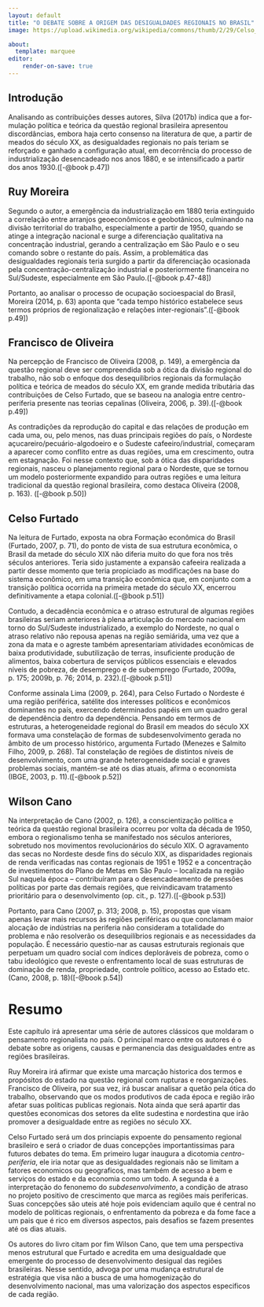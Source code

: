 ```yaml
---
layout: default
title: "O DEBATE SOBRE A ORIGEM DAS DESIGUALDADES REGIONAIS NO BRASIL"
image: https://upload.wikimedia.org/wikipedia/commons/thumb/2/29/Celso_Furtado.tif/lossy-page1-800px-Celso_Furtado.tif.jpg

about:
  template: marquee
editor: 
    render-on-save: true
---
```


## Introdução

Analisando as contribuições desses autores, Silva (2017b) indica que a for-mulação política e teórica da questão regional brasileira apresentou discordâncias, embora haja certo consenso na literatura de que, a partir de meados do século XX, as desigualdades regionais no país teriam se reforçado e ganhado a configuração atual, em decorrência do processo de industrialização desencadeado nos anos 1880, e se intensificado a partir dos anos 1930.([-@book p.47])

## Ruy Moreira

Segundo o autor, a emergência da industrialização em 1880 teria extinguido a correlação entre arranjos geoeconômicos e geobotânicos, culminando na divisão territorial do trabalho, especialmente a partir de 1950, quando se atinge a integração nacional e surge a diferenciação qualitativa na concentração industrial, gerando a centralização em São Paulo e o seu comando sobre o restante do país. Assim, a problemática das desigualdades regionais teria surgido a partir da diferenciação ocasionada pela concentração-centralização industrial e posteriormente financeira no Sul/Sudeste, especialmente em São Paulo.([-@book p.47-48])

Portanto, ao analisar o processo de ocupação socioespacial do Brasil, Moreira (2014, p. 63) aponta que “cada tempo histórico estabelece seus termos próprios de regionalização e relações inter-regionais”.([-@book p.49])

## Francisco de Oliveira

Na percepção de Francisco de Oliveira (2008, p. 149), a emergência da questão regional deve ser compreendida sob a ótica da divisão regional do trabalho, não sob o enfoque dos desequilíbrios regionais da formulação política e teórica de meados do século XX, em grande medida tributária das contribuições de Celso Furtado, que se baseou na analogia entre centro-periferia presente nas teorias cepalinas (Oliveira, 2006, p. 39).([-@book p.49])

As contradições da reprodução do capital e das relações de produção em cada uma, ou, pelo menos, nas duas principais regiões do país, o Nordeste açucareiro/pecuário-algodoeiro e o Sudeste cafeeiro/industrial, começaram a aparecer como conflito entre as duas regiões, uma em crescimento, outra em estagnação. Foi nesse contexto que, sob a ótica das disparidades regionais, nasceu o planejamento regional para o Nordeste, que se tornou um modelo posteriormente expandido para outras regiões e uma leitura tradicional da questão regional brasileira, como destaca Oliveira (2008, p. 163). ([-@book p.50])

## Celso Furtado

Na leitura de Furtado, exposta na obra Formação econômica do Brasil (Furtado, 2007, p. 71), do ponto de vista de sua estrutura econômica, o Brasil da metade do século XIX não diferia muito do que fora nos três séculos anteriores. Teria sido justamente a expansão cafeeira realizada a partir desse momento que teria propiciado as modificações na base do sistema econômico, em uma transição econômica que, em conjunto com a transição política ocorrida na primeira metade do século XX, encerrou definitivamente a etapa colonial.([-@book p.51])

Contudo, a decadência econômica e o atraso estrutural de algumas regiões brasileiras seriam anteriores à plena articulação do mercado nacional em torno do Sul/Sudeste industrializado, a exemplo do Nordeste, no qual o atraso relativo não repousa apenas na região semiárida, uma vez que a zona da mata e o agreste também apresentariam atividades econômicas de baixa produtividade, subutilização de terras, insuficiente produção de alimentos, baixa cobertura de serviços públicos essenciais e elevados níveis de pobreza, de desemprego e de subemprego (Furtado, 2009a, p. 175; 2009b, p. 76; 2014, p. 232).([-@book p.51])

Conforme assinala Lima (2009, p. 264), para Celso Furtado o Nordeste é uma região periférica, satélite dos interesses políticos e econômicos dominantes no país, exercendo determinados papéis em um quadro geral de dependência dentro da dependência. Pensando em termos de estruturas, a heterogeneidade regional do Brasil em meados do século XX formava uma constelação de formas de subdesenvolvimento gerada no âmbito de um processo histórico, argumenta Furtado (Menezes e Salmito Filho, 2009, p. 268). Tal constelação de regiões de distintos níveis de desenvolvimento, com uma grande heterogeneidade social e graves problemas sociais, mantém-se até os dias atuais, afirma o economista (IBGE, 2003, p. 11).([-@book p.52])

## Wilson Cano

Na interpretação de Cano (2002, p. 126), a conscientização política e teórica da questão regional brasileira ocorreu por volta da década de 1950, embora o regionalismo tenha se manifestado nos séculos anteriores, sobretudo nos movimentos revolucionários do século XIX. O agravamento das secas no Nordeste desde fins do século XIX, as disparidades regionais de renda verificadas nas contas regionais de 1951 e 1952 e a concentração de investimentos do Plano de Metas em São Paulo – localizada na região Sul naquela época – contribuíram para o desencadeamento de pressões políticas por parte das demais regiões, que reivindicavam tratamento prioritário para o desenvolvimento (op. cit., p. 127).([-@book p.53])

Portanto, para Cano (2007, p. 313; 2008, p. 15), propostas que visam apenas levar mais recursos às regiões periféricas ou que conclamam maior alocação de indústrias na periferia não consideram a totalidade do problema e não resolverão os desequilíbrios regionais e as necessidades da população. É necessário questio-nar as causas estruturais regionais que perpetuam um quadro social com índices deploráveis de pobreza, como o tabu ideológico que reveste o enfrentamento local de suas estruturas de dominação de renda, propriedade, controle político, acesso ao Estado etc. (Cano, 2008, p. 18)([-@book p.54])

# Resumo

Este capítulo irá apresentar uma série de autores clássicos que moldaram o pensamento regionalista no país. O principal marco entre os autores é o debate sobre as origens, causas e permanencia das desigualdades entre as regiões brasileiras. 

Ruy Moreira irá afirmar que existe uma marcação historica dos termos e propósitos do estado na questão regional com rupturas e reorganizações. Francisco de Oliveira, por sua vez, irá buscar analisar a quetão pela ótica do trabalho, observando que os modos produtivos de cada época e região irão afetar suas politicas publicas regionais. Nota ainda que será apartir das questões economicas dos setores da elite sudestina e nordestina que irão promover a desigualdade entre as regiões no século XX.

Celso Furtado será um dos princiapis expoente do pensamento regional brasileiro e será o criador de duas concepções importantissimas para futuros debates do tema. Em primeiro lugar inaugura a dicotomia *centro-periferia*, ele iria notar que as desigualdades regionais não se limitam a fatores economicos ou geograficos, mas também de acesso a bem e serviços do estado e da economia como um todo. A segunda é a interpretação do fenonemo do *subdesenvolvimento*, a condição de atraso no projeto positivo de crescimento que marca as regiões mais perifericas. Suas concepções são uteis até hoje pois evidenciam aquilo que é central no modelo de politicas regionais, o enfrentamento da pobreza e da fome face a um pais que é rico em diversos aspectos, pais desafios se fazem presentes até os dias atuais.

Os autores do livro citam por fim Wilson Cano, que tem uma perspectiva menos estrutural que Furtado e acredita em uma desigualdade que emergente do processo de desenvolvimento desigual das regiões brasileiras. Nesse sentido, advoga por uma mudança estrutural de estratégia que visa não a busca de uma homogenização do desenvolvimento nacional, mas uma valorização dos aspectos especificos de cada região.